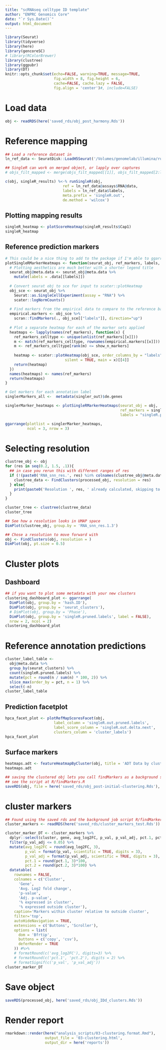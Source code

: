 ```yaml
---
title: "scRNAseq celltype ID template"
author: "ENPRC Genomics Core"
date: "`r Sys.Date()`"
output: html_document
---
```


```r
library(Seurat)
library(tidyverse)
library(here)
library(gencoreSC)
# library(RColorBrewer)
library(clustree)
library(ggpubr)
library(DT)
knitr::opts_chunk$set(echo=FALSE, warning=TRUE, message=TRUE,
                      fig.width = 8, fig.height = 6,
                      cache=FALSE, cache.lazy = FALSE,
                      fig.align = 'center')#, include=FALSE)
```


# Load data

```r
obj <- readRDS(here('saved_rds/obj_post_harmony.Rds'))
```

# Reference mapping



```r
## Load a reference dataset in
ln_ref_data <- SeuratDisk::LoadH5Seurat('/Volumes/genomelab/illumina/runs/scrna_seq_ref/tabula_sapiens/ts_lymph_downsampled_copy.h5Seurat')

## SingleR can work on merged object, or lapply over captures
# objs_filt_mapped <- merge(objs_filt_mapped[[1]], objs_filt_mapped[2:length(objs_filt_mapped)])

c(obj, singleR_results) %<-% runSingleR(obj, 
                          ref = ln_ref_data@assays$RNA@data,
                          labels = ln_ref_data$labels,
                          meta.prefix = 'singleR.out',
                          de.method = 'wilcox')

```

## Plotting mapping results

```r
singleR_heatmap <- plotScoreHeatmap(singleR_results$Cap1)
singleR_heatmap
```

## Reference prediction markers

```r
# This could be a nice thing to add to the package if I'm able to ggarrange it
plotSingleRMarkerHeatmaps <- function(seurat_obj, ref_markers, labels, show_n_markers = 20) {
  # Plotting aesthetics are much better with a shorter legend title
  seurat_obj@meta.data <- seurat_obj@meta.data %>%
    mutate(labels = .data[[labels]])
  
  # Convert seurat obj to sce for input to scater::plotHeatmap
  obj_sce <- seurat_obj %>% 
    Seurat::as.SingleCellExperiment(assay = "RNA") %>% 
    scater::logNormCounts()
  
  # Find markers from the empirical data to compare to the reference based markers in `ref_markers`
  empirical.markers <- obj_sce %>%
    scran::findMarkers(., obj_sce[["labels"]], direction="up")
  
  # Plot a separate heatmap for each of the marker sets applied
  heatmaps <- lapply(names(ref_markers), function(x) {
    ref_markers_celltype <- unique(unlist(ref_markers[[x]]))
    m <- match(ref_markers_celltype, rownames(empirical.markers[[x]]))
    m <- ref_markers_celltype[rank(m) <= show_n_markers]
    
    heatmap <- scater::plotHeatmap(obj_sce, order_columns_by = "labels", features = m, 
                           silent = TRUE, main = x)[[4]]
    return(heatmap)
  })
  names(heatmaps) <- names(ref_markers)
  return(heatmaps)
}

# Get markers for each annotation label
singlerMarkers_all <-  metadata(singler_out)$de.genes

singlerMarker_heatmaps <- plotSingleRMarkerHeatmaps(seurat_obj = obj, 
                                                    ref_markers = singlerMarkers_all, 
                                                    labels = "singleR.pruned.labels")
```


```r
ggarrange(plotlist = singlerMarker_heatmaps,
          ncol = 3, nrow = 3)
```

# Selecting resolution

```r
clustree_obj <- obj
for (res in seq(0.2, 1.5, .1)){
  ## in case you rerun this with different ranges of res
  if (!(paste0('RNA_snn_res.', res) %in% colnames(clustree_obj@meta.data))){
    clustree_data <- FindClusters(processed_obj, resolution = res) 
  } else{
    print(paste0('Resolution ', res, ' already calculated, skipping to next res'))
  }
}
```

```r
cluster_tree <- clustree(clustree_data)
cluster_tree
```

```r
## See how a resolution looks in UMAP space
DimPlot(clustree_obj, group.by = 'RNA_snn_res.1.3')
```

```r
## Chose a resolution to move forward with
obj <- FindClusters(obj, resolution = )
DimPlot(obj, pt.size = 0.5)
```

# Cluster plots

## Dashboard

```r
## if you want to plot some metadata with your new clusters
clustering_dashboard_plot <- ggarrange(
  DimPlot(obj, group.by = 'hash.ID'),
  DimPlot(obj, group.by = 'seurat_clusters'),
  # DimPlot(obj, group.by = 'Phase'),
  DimPlot(obj, group.by = 'singleR.pruned.labels', label = FALSE),
  nrow = 2, ncol = 2)
clustering_dashboard_plot
```

# Reference annotation predictions

```r
cluster_label_table <- 
  obj@meta.data %>% 
  group_by(seurat_clusters) %>%
  count(singleR.pruned.labels) %>%
  mutate(pct = round(n / sum(n) * 100, 2)) %>%
  slice_max(order_by = pct, n = 1) %>%
  select(-n) 
cluster_label_table
```

## Prediction facetplot

```r
hpca_facet_plot <- plotRefMapScoresFacet(obj,
                      label_column = 'singleR.out.pruned.labels', 
                      label_score_column = 'singleR.out.delta.next',
                      clusters_column = 'cluster_labels')
hpca_facet_plot
```

## Surface markers

```r
heatmaps.adt <- featureHeatmapByCluster(obj, title = 'ADT Data by cluster', assay = 'ADT')
heatmaps.adt
```

```r
## saving the clustered obj lets you call findMarkers as a background script
## see the script at R/findMarkers.R
saveRDS(obj, file = here('saved_rds/obj_post-initial-clustering.Rds'), compress = FALSE)
```

# cluster markers

```r
## Found using the saved rds and the background job script R/findMarkers.R
cluster_markers <- readRDS(here('saved_rds/cluster_markers_test.Rds'))
```

```r
cluster_marker_DT <- cluster_markers %>% 
  dplyr::select(cluster, gene, avg_log2FC, p_val, p_val_adj, pct.1, pct.2) %>%
  filter(p_val_adj <= 0.05) %>%
  mutate(avg_log2FC = round(avg_log2FC, 3),
         p_val = format(p_val, scientific = TRUE, digits = 3),
         p_val_adj = format(p_val_adj, scientific = TRUE, digits = 3),
         pct.1 = round(pct.1, 3)*100,
         pct.2 = round(pct.2, 3)*100) %>%
  datatable(
    rownames = FALSE,
    colnames = c('Cluster',
      'Gene', 
      'Avg. Log2 fold change',
      'p-value', 
      'Adj. p-value',
      '% expressed in cluster',
      '% expressed outside cluster'), 
    caption='Markers within cluster relative to outside cluster',
    filter='top',
    autoHideNavigation = TRUE,
    extensions = c('Buttons', 'Scroller'),
    options = list(
      dom = 'Bfrtip',
      buttons = c('copy', 'csv'),
      deferRender = TRUE
    )) #%>%
    # formatRound(c('avg_log2FC'), digits=3) %>%
    # formatRound(c('pct.1', 'pct.2'), digits = 2) %>%
    # formatSignif(c('p_val', 'p_val_adj'))
cluster_marker_DT
```

# Save object

```r
saveRDS(processed_obj, here('saved_rds/obj_IDd_clusters.Rds'))
```

# Render report

```r
rmarkdown::render(here("analysis_scripts/03-clustering.format.Rmd"),
                  output_file = '03-clustering.html',
                  output_dir = here('reports'))
```

